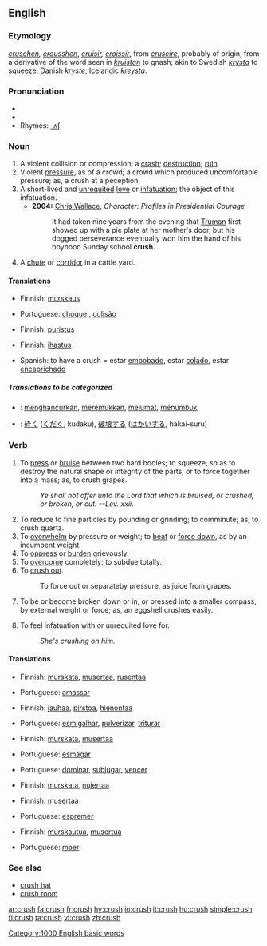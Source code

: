 ==English==

===Etymology===
{{OE.}} ''[[cruschen]], [[crousshen]]'', {{OF.}} ''[[cruisir]], [[croissir]]'', from {{LL.}} ''[[cruscire]]'', probably of {{Ger.}} origin, from a derivative of the word seen in {{Goth.}} ''[[kruistan]]'' to gnash; akin to Swedish ''[[krysta]]'' to squeeze, Danish ''[[kryste]]'', Icelandic ''[[kreysta]]''.

===Pronunciation===
*{{IPA|/krʌʃ/}}
*{{audio|en-us-crush.ogg|Audio (US)}}
*Rhymes: [[Rhymes:English:-ʌʃ|-ʌʃ]]

===Noun===
{{en-noun|crushes}}

# A violent collision or compression; a [[crash]]; [[destruction]]; [[ruin]].
# Violent [[pressure]], as of a crowd; a crowd which produced uncomfortable pressure; as, a crush at a peception.
# A short-lived and [[unrequited]] [[love]] or [[infatuation]]; the object of this infatuation.
#*'''2004:''' [[w: Chris Wallace (journalist)|Chris Wallace]], ''Character:  Profiles in Presidential Courage''
#*:It had taken nine years from the evening that [[w:Harry Truman|Truman]] first showed up with a pie plate at her mother's door, but his dogged perseverance eventually won him the hand of his boyhood Sunday school '''crush'''.
# A [[chute]] or [[corridor]] in a cattle yard.

====Translations====
{{trans-top|a violent collision or compression (1)}}
*Finnish: [[murskaus]]
{{trans-mid}}
*Portuguese: [[choque]] {{m}}, [[colisão]] {{m}}
{{trans-bottom}}

{{trans-top|violent pressure, as of a crowd (2)}}
*Finnish: [[puristus]]
{{trans-mid}}
{{trans-bottom}}

{{trans-top|a short-lived and unrequited love or infatuation (3)}}
*Finnish: [[ihastus]]
{{trans-mid}}
*Spanish: to have a crush = estar [[embobado]], estar [[colado]], estar [[encaprichado]]
{{trans-bottom}}

{{trans-top|a chute or corridor in a cattle yard (4)}}
{{trans-mid}}
{{trans-bottom}}

=====Translations to be categorized=====
{{checktrans}}
*{{ttbc|Indonesian}}: [[hancur|menghancurkan]], [[remuk|meremukkan]], [[lumat|melumat]], [[tumbuk|menumbuk]]
*{{ttbc|Japanese}}: [[砕く]] ([[くだく]], kudaku), [[破壊]]する ([[はかい]]する, hakai-suru)

===Verb===
{{en-verb|crush|es}}

# To [[press]] or [[bruise]] between two hard bodies; to squeeze, so as to destroy the natural shape or integrity of the parts, or to force together into a mass; as, to crush grapes.
#:''Ye shall not offer unto the Lord that which is bruised, or crushed, or broken, or cut. --Lev. xxii.''
# To reduce to fine particles by pounding or grinding; to comminute; as, to crush quartz.
# To [[overwhelm]] by pressure or weight; to [[beat]] or [[force down]], as by an incumbent weight.
# To [[oppress]] or [[burden]] grievously.
# To [[overcome]] completely; to subdue totally.
# To [[crush out]].
#:To force out or separateby pressure, as juice from grapes.
# {{intransitive}} To be or become broken down or in, or pressed into a smaller compass, by external weight or force; as, an eggshell crushes easily.
# To feel infatuation with or unrequited love for.
#: ''She's crushing on him.''

====Translations====
{{trans-top|to press or bruise between two hard bodies (1)}}
*Finnish: [[murskata]], [[musertaa]], [[rusentaa]]
{{trans-mid}}
*Portuguese: [[amassar]]
{{trans-bottom}}

{{trans-top|to reduce to fine particles by pounding or grinding (2)}}
*Finnish: [[jauhaa]], [[pirstoa]], [[hienontaa]]
{{trans-mid}}
*Portuguese: [[esmigalhar]], [[pulverizar]], [[triturar]]
{{trans-bottom}}

{{trans-top|to overwhelm by pressure or weight (3)}}
*Finnish: [[murskata]], [[musertaa]]
{{trans-mid}}
*Portuguese: [[esmagar]]
{{trans-bottom}}

{{trans-top|to oppress or burden grievously (4)}}
*Portuguese: [[dominar]], [[subjugar]], [[vencer]]
{{trans-mid}}
{{trans-bottom}}

{{trans-top|to overcome completely (5)}}
*Finnish: [[murskata]], [[nujertaa]]
{{trans-mid}}
{{trans-bottom}}

{{trans-top|to crush out (6)}}
*Finnish: [[musertaa]]
{{trans-mid}}
*Portuguese: [[espremer]]
{{trans-bottom}}

{{trans-top|to be or become broken down or in (7)}}
*Finnish: [[murskautua]], [[musertua]]
{{trans-mid}}
*Portuguese: [[moer]]
{{trans-bottom}}

===See also===
*[[crush hat]]
*[[crush room]]

{{webster}}

[[Category:1000 English basic words]]

[[ar:crush]]
[[fa:crush]]
[[fr:crush]]
[[hy:crush]]
[[io:crush]]
[[it:crush]]
[[hu:crush]]
[[simple:crush]]
[[fi:crush]]
[[ta:crush]]
[[vi:crush]]
[[zh:crush]]